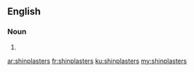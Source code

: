 ==English==

===Noun===
{{head|en}} {{p}}

# {{plural of|shinplaster|lang=en}}

[[ar:shinplasters]]
[[fr:shinplasters]]
[[ku:shinplasters]]
[[my:shinplasters]]